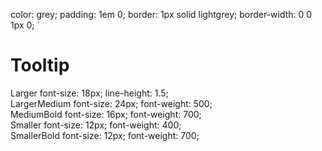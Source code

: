 
<Meta title="Typography" />

  color: grey;
  padding: 1em 0;
  border: 1px solid lightgrey;
  border-width: 0 0 1px 0;
`

# Tooltip

<Canvas>
  <Story name="Typography">
    <div style={{ display: 'grid', gap: '1rem' }}>
      <div>
        <Larger>Larger</Larger>
        <FontDetails>font-size: 18px; line-height: 1.5;</FontDetails>
      </div>
      <div>
        <LargerMedium>LargerMedium</LargerMedium>
        <FontDetails>font-size: 24px; font-weight: 500;</FontDetails>
      </div>
      <div>
        <MediumBold>MediumBold</MediumBold>
        <FontDetails>font-size: 16px; font-weight: 700;</FontDetails>
      </div>
      <div>
        <Smaller>Smaller</Smaller>
        <FontDetails>font-size: 12px; font-weight: 400;</FontDetails>
      </div>
      <div>
        <SmallerBold>SmallerBold</SmallerBold>
        <FontDetails>font-size: 12px; font-weight: 700;</FontDetails>
      </div>
    </div>
  </Story>
</Canvas>
